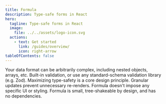 ```yaml
---
title: Formula
description: Type-safe forms in React
hero:
  tagline: Type-safe forms in React
  image:
    file: ../../assets/logo-icon.svg
  actions:
    - text: Get started
      link: /guides/overview/
      icon: right-arrow
tableOfContents: false
---
```



<CardGrid>
    <Card title="Complex data" icon="approve-check">
        Your data format can be arbitrarily complex, including nested objects, arrays, etc.
    </Card>
    <Card title="Validation" icon="approve-check">
        Built-in validation, or use any standard-schema validation library (e.g. Zod).
    </Card>
    <Card title="Type-safe" icon="approve-check">
        Maximizing type-safety is a core design principle.
    </Card>
    <Card title="Performant" icon="approve-check">
        Granular updates prevent unnecessary re-renders.
    </Card>
    <Card title="Headless" icon="approve-check">
        Formula doesn't impose any specific UI or styling.
    </Card>
    <Card title="Small footprint" icon="approve-check">
        Formula is small, tree-shakeable by design, and has no dependencies.
    </Card>
</CardGrid>
